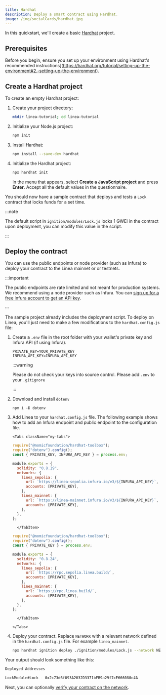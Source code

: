 ```yaml
---
title: Hardhat
description: Deploy a smart contract using Hardhat.
image: /img/socialCards/hardhat.jpg
---
```



In this quickstart, we'll create a basic [Hardhat](https://hardhat.org/) project.

## Prerequisites

Before you begin, ensure you set up your environment using Hardhat's recommended instructions](https://hardhat.org/tutorial/setting-up-the-environment#2.-setting-up-the-environment).

## Create a Hardhat project

To create an empty Hardhat project:

1. Create your project directory:

   ```bash
   mkdir linea-tutorial; cd linea-tutorial
   ```

1. Initialize your Node.js project:

   ```bash
   npm init
   ```

1. Install Hardhat:

   ```bash
   npm install --save-dev hardhat
   ```

1. Initialize the Hardhat project:

   ```bash
   npx hardhat init
   ```

   In the menu that appears, select **Create a JavaScript project** and press **Enter**. Accept all the default values in the questionnaire.

You should now have a sample contract that deploys and tests a `Lock` contract that locks funds for a set time.

:::note

The default script in `ignition/modules/Lock.js` locks 1 GWEI in the contract upon deployment, you can modify this value in the script.

:::

## Deploy the contract

You can use the public endpoints or node provider (such as Infura) to deploy your contract to the Linea mainnet or or testnets.

:::important

The public endpoints are rate limited and not meant for production systems. We recommend using a node provider such as Infura. You can [sign up for a free Infura account to get an API key](https://docs.infura.io/api/getting-started).

:::

The sample project already includes the deployment script. To deploy on Linea, you'll just need to make a few modifications to the `hardhat.config.js` file:

1.  Create a `.env` file in the root folder with your wallet's private key and Infura API (if using Infura).

    ```
    PRIVATE_KEY=YOUR_PRIVATE_KEY
    INFURA_API_KEY=INFURA_API_KEY
    ```

    :::warning

    Please do not check your keys into source control. Please add `.env` to your `.gitignore`

    :::

1.  Download and install `dotenv`

    ```
    npm i -D dotenv
    ```

1.  Add Linea to your `hardhat.config.js` file. The following example shows how to add an Infura endpoint and public endpoint to the configuration file.

        <Tabs className="my-tabs">

    <TabItem value="Infura" label="Infura" default>

    ```javascript
    require("@nomicfoundation/hardhat-toolbox");
    require("dotenv").config();
    const { PRIVATE_KEY, INFURA_API_KEY } = process.env;

    module.exports = {
      solidity: "0.8.19",
      networks: {
        linea_sepolia: {
          url: `https://linea-sepolia.infura.io/v3/${INFURA_API_KEY}`,
          accounts: [PRIVATE_KEY],
        },
        linea_mainnet: {
          url: `https://linea-mainnet.infura.io/v3/${INFURA_API_KEY}`,
          accounts: [PRIVATE_KEY],
        },
      },
    };
    ```

          </TabItem>

    <TabItem value="Public endpoint" label="Public endpoint">

    ```javascript
    require("@nomicfoundation/hardhat-toolbox");
    require("dotenv").config();
    const { PRIVATE_KEY } = process.env;

    module.exports = {
      solidity: "0.8.24",
      networks: {
        linea_sepolia: {
          url: `https://rpc.sepolia.linea.build/`,
          accounts: [PRIVATE_KEY],
        },
        linea_mainnet: {
          url: `https://rpc.linea.build/`,
          accounts: [PRIVATE_KEY],
        },
      },
    };
    ```

          </TabItem>

        </Tabs>

1.  Deploy your contract. Replace `NETWORK` with a relevant network defined in the `hardhat.config.js` file. For example `linea_mainnet`.

    ```bash
    npx hardhat ignition deploy ./ignition/modules/Lock.js --network NETWORK
    ```

Your output should look something like this:

```bash
Deployed Addresses

LockModule#Lock - 0x2c73d6f093A2032D3371bFB9a29f7cE666080c4A
```

Next, you can optionally [verify your contract on the network](../verify-smart-contract/hardhat.mdx).
